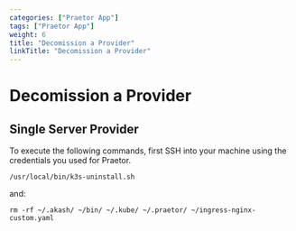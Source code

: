 ```yaml
---
categories: ["Praetor App"]
tags: ["Praetor App"]
weight: 6
title: "Decomission a Provider"
linkTitle: "Decomission a Provider"
---
```


# Decomission a Provider

##  Single Server Provider


To execute the following commands, first SSH into your machine using the credentials you used for Praetor.


`/usr/local/bin/k3s-uninstall.sh`

and:

`rm -rf ~/.akash/ ~/bin/ ~/.kube/ ~/.praetor/ ~/ingress-nginx-custom.yaml`
